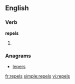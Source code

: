 ==English==

===Verb===
'''repels'''

# {{third-person singular of|repel}}

===Anagrams===
* [[lepers#English|lepers]]

[[fr:repels]]
[[simple:repels]]
[[vi:repels]]